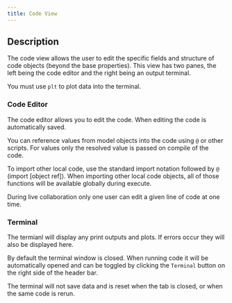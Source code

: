 ```yaml
---
title: Code View
---
```


## Description
The code view allows the user to edit the specific fields and structure of code objects (beyond the base properties). This view has two panes, the left being the code editor and the right being an output terminal. 


<Note>You must use `plt` to plot data into the terminal.</Note>

### Code Editor
The code editor allows you to edit the code. When editing the code is automatically saved.

You can reference values from model objects into the code using `@` or other scripts. For values only the resolved value is passed on compile of the code. 

To import other local code, use the standard import notation followed by `@` (import [object ref]). When importing other local code objects, all of those functions will be available globally during execute.

<Note>During live collaboration only one user can edit a given line of code at one time.</Note>

### Terminal
The termianl will display any print outputs and plots. If errors occur they will also be displayed here.


<Info>By default the terminal window is closed. When running code it will be automatically opened and can be toggled by clicking the `Terminal` button on the right side of the header bar.</Info>

<Note>The terminal will not save data and is reset when the tab is closed, or when the same code is rerun.</Note>